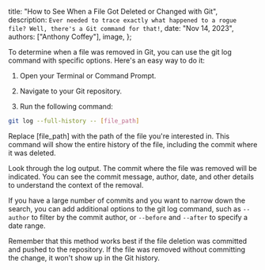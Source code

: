   title: "How to See When a File Got Deleted or Changed with Git",
  description: `Ever needed to trace exactly what happened to a rogue file? Well, there's a Git command for that!`,
  date: "Nov 14, 2023",
  authors: ["Anthony Coffey"],
  image,
};

To determine when a file was removed in Git, you can use the git log command with specific options. Here's an easy way to do it:

1. Open your Terminal or Command Prompt.

2. Navigate to your Git repository.

3. Run the following command:

```bash
git log --full-history -- [file_path]
```

Replace [file_path] with the path of the file you're interested in. This command will show the entire history of the file, including the commit where it was deleted.

Look through the log output. The commit where the file was removed will be indicated. You can see the commit message, author, date, and other details to understand the context of the removal.

If you have a large number of commits and you want to narrow down the search, you can add additional options to the git log command, such as `--author` to filter by the commit author, or `--before` and `--after` to specify a date range.

Remember that this method works best if the file deletion was committed and pushed to the repository. If the file was removed without committing the change, it won't show up in the Git history.
